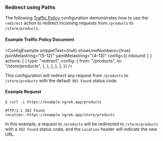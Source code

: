 
### Redirect using Paths

The following [Traffic Policy](/docs/http/traffic-policy/)
configuration demonstrates how to use the `redirect` action to redirect incoming
requests from `/products` to `/store/products`.

#### Example Traffic Policy Document

<ConfigExample
	snippetText={null}
	showLineNumbers={true}
	jsonMetastring="{5-12}"
	yamlMetastring="{4-13}"
	config={{
		inbound: [
			{
				actions: [
					{
						type: "redirect",
						config: {
							from: "/products",
							to: "/store/products",
						},
					},
				],
			},
		],
	}}
/>

This configuration will redirect any request from `/products` to `/store/products`
with the default `302 Found` status code.

#### Example Request

```shell
$ curl -i https://example.ngrok.app/products
```

```http
HTTP/1.1 302 Found
location: https://example.ngrok.app/store/products
```

In this example, a request to `/products` will be redirected to `/store/products`
with a `302 Found` status code, and the `Location` header will indicate the new
URL.
